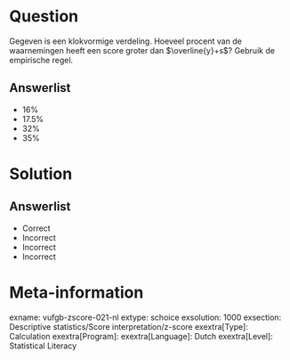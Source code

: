 Question
========

Gegeven is een klokvormige verdeling. Hoeveel procent van de waarnemingen heeft een score groter dan $\overline{y}+s$? Gebruik de empirische regel.
  
Answerlist
----------
* 16%
* 17.5%
* 32%
* 35%

Solution
========

Answerlist
----------
* Correct
* Incorrect
* Incorrect
* Incorrect

Meta-information
================
exname: vufgb-zscore-021-nl
extype: schoice
exsolution: 1000
exsection: Descriptive statistics/Score interpretation/z-score
exextra[Type]: Calculation
exextra[Program]: 
exextra[Language]: Dutch
exextra[Level]: Statistical Literacy